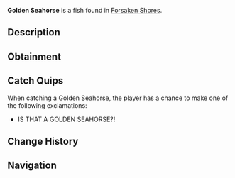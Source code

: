 {{FishInfobox
|image          = Golden Seahorse.png
|rarity         = Mythical
|sea            = First Sea
|location       = [[Forsaken Shores]]
|sublocation    = 
|sources        = Fishing Rod
|radar_location = 
|xp             = 2800
|weather        = 
|time           = Day
|season         = Summer
|bait           = Weird Algae
|base_weight    = 0.8
|base_value     = 2900
|weight_range   = 0.5
|base_chance    = 0.001
|base_resil     = 10
}}
'''Golden Seahorse''' is a {{Rarity|Mythical}} fish found in [[Forsaken Shores]].

== Description ==
{{Description|Golden Sea Horses are small but enchanting, drifting near seaweed & algae. Gentle and rare, they’re a delight to find.|Bestiary Entry}}

== Obtainment ==
{{Description|Drifting near seaweed & algae in the Oceanside.|Bestiary Hint}}
{{Fish Availability|
Forsaken Shores/Surrounding Ocean
|top_rods      = 
Leviathan's Fang Rod\89693.43\440041.47;
Free Spirit Rod\81145.83\399312.46;
Trident Rod\74761.97\370995.31;
Great Rod of Oscar\62278.23\237002.57;
No-Life Rod\61495.22\301250.09;
Flimsy Rod\55016.18\176024.53;
Training Rod\55970.06\250393.18;
Azure Of Lagoon\60753.53\297616.73;
Ethereal Prism Rod\60257.84\252905.81;
Astralhook Rod\60051.52\252414.29;
Seraphic Rod\58871.27\252360.71;
Rod Of The Forgotten Fang\54941.68\245972.55;
Challenger's Rod\53821.86\252043.72;
Blazebringer Rod\52000.47\238895.51;
Rod Of The Depths\49289.08\222289.6;
Zeus Rod\48925.08\225125.4;
Verdant Shear Rod\48522.2\219861.19;
Rod Of The Exalted One\48112.4\210194.15;
Depthseeker Rod\44691.13\203475.44;
Avalanche Rod\40120.16\183129.64;
Volcanic Rod\38115.53\177730.58;
Steady Rod\13473.66\73409.16
|recommended   = Trident Rod
}}

== Catch Quips ==
When catching a Golden Seahorse, the player has a chance to make one of the following exclamations:
* IS THAT A GOLDEN SEAHORSE?!

== Change History ==
{{Change History|{{subst:Current Version}}}}

== Navigation ==
{{Fish Navbox|Forsaken Shores}}